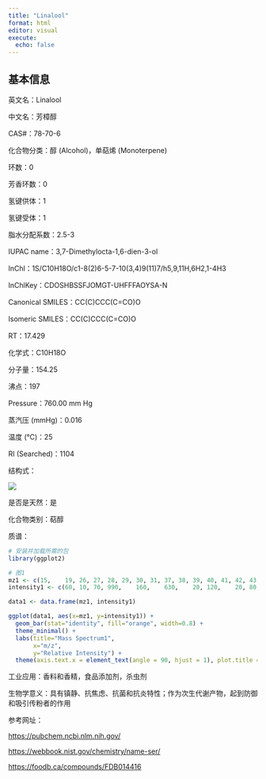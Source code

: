 ```yaml
---
title: "Linalool"
format: html
editor: visual
execute:
  echo: false
---
```


## 基本信息

英文名：Linalool

中文名：芳樟醇

CAS#：78-70-6

化合物分类：醇 (Alcohol)，单萜烯 (Monoterpene)

环数：0

芳香环数：0

氢键供体：1

氢键受体：1

脂水分配系数：2.5-3

IUPAC name：3,7-Dimethylocta-1,6-dien-3-ol

InChl：1S/C10H18O/c1-8(2)6-5-7-10(3,4)9(11)7/h5,9,11H,6H2,1-4H3

InChlKey：CDOSHBSSFJOMGT-UHFFFAOYSA-N

Canonical SMILES：CC(C)CCC(C=CO)O

Isomeric SMILES：CC(C)CCC(C=CO)O

RT：17.429

化学式：C10H18O

分子量：154.25

沸点：197

Pressure：760.00 mm Hg

蒸汽压 (mmHg)：0.016

温度 (℃)：25

RI (Searched)：1104

结构式：

![](images/WechatIMG188.jpg)

是否是天然：是

化合物类别：萜醇

质谱：
```r
# 安装并加载所需的包
library(ggplot2)

# 图1
mz1 <- c(15,	19,	26,	27,	28,	29,	30,	31,	37,	38,	39,	40,	41,	42,	43,	44,	45,	46,	47,	48,	49,	50,	51,	52,	53,	54,	55,	56,	57,	58,	59,	60,	61,	62,	63,	64,	65,	66,	67,	68,	69,	70,	71,	72,	73,	74,	75,	77,	78,	79,	80,	81,	82,	83,	84,	85,	86,	87,	89,	91,	92,	93,	94,	95,	96,	97,	98,	99,	103,	104,	105,	106,	107,	108,	109,	110,	111, 112,	115,	117,	119,	121,	122,	123,	124,	125,	126,	127,	128,	135,	136,	137,	138,	139,	140,	154)
intensity1 <- c(60,	10,	70,	990,	160,	630,	20,	120,	20,	80,	1790,	420,	5640,	580,	5980,	190,	170,	10,	10,	10,	10,	120,	370,	180,	1530,	270,	6370,	1050,	450,	270,	410,	20,	10,	40,	90,	20,	360,	140,	2060,	1250,	4260,	540,	9999,	730,	70,	10,	10,	610,	100,	1220,	3210,	1190,	590,	1770,	490,	160,	190,	20,	10,	1000,	1510,	7600,	1020,	320,	840,	260,	90,	30,	50,	10,	530,	130,	740,	200,	680,	80,	360,	30,	10,	10,	110,	2320,	230,	40,	10,	40,	10,	60,	10,	10,	820,	100,	10,	220,	20,	40)

data1 <- data.frame(mz1, intensity1)

ggplot(data1, aes(x=mz1, y=intensity1)) +
  geom_bar(stat="identity", fill="orange", width=0.8) + 
  theme_minimal() + 
  labs(title="Mass Spectrum1",
       x="m/z",
       y="Relative Intensity") + 
  theme(axis.text.x = element_text(angle = 90, hjust = 1), plot.title = element_text(hjust = 0.5))  
```

工业应用：香料和香精，食品添加剂，杀虫剂

生物学意义：具有镇静、抗焦虑、抗菌和抗炎特性；作为次生代谢产物，起到防御和吸引传粉者的作用

参考网址：

<https://pubchem.ncbi.nlm.nih.gov/>

<https://webbook.nist.gov/chemistry/name-ser/>

<https://foodb.ca/compounds/FDB014416>
